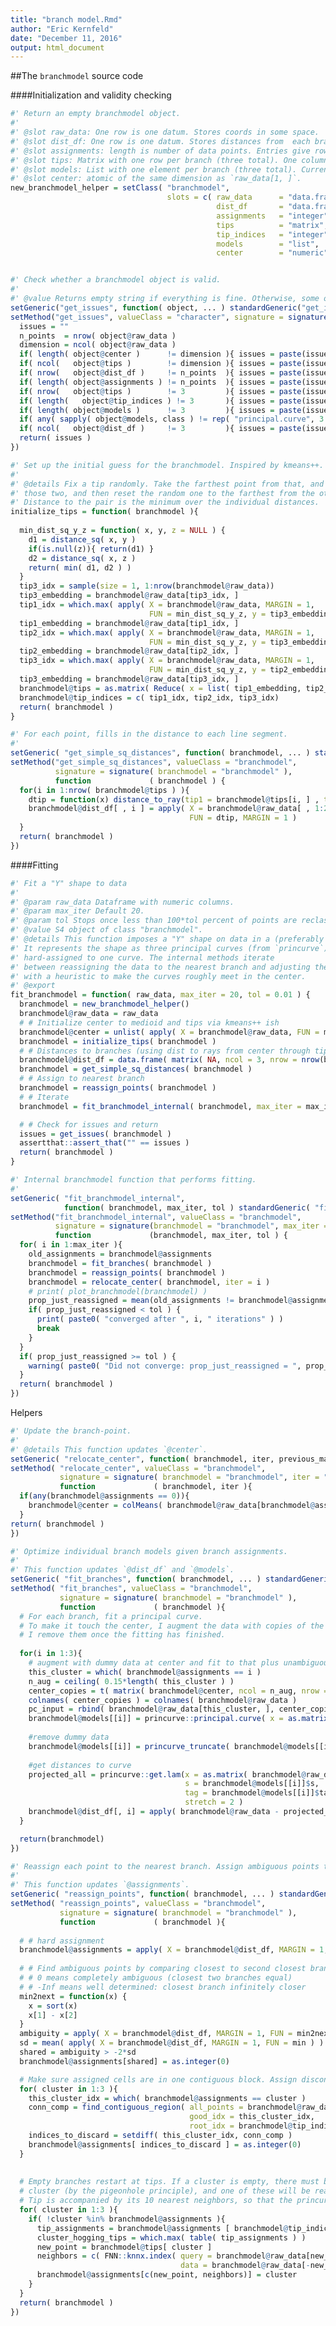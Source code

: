 ```yaml
---
title: "branch model.Rmd"
author: "Eric Kernfeld"
date: "December 11, 2016"
output: html_document
---
```


##The `branchmodel` source code

####Initialization and validity checking

```r
#' Return an empty branchmodel object.
#'
#' @slot raw_data: One row is one datum. Stores coords in some space.
#' @slot dist_df: One row is one datum. Stores distances from  each branch of the latent 'Y' shape (three columns).
#' @slot assignments: length is number of data points. Entries give rows of `tips` corresponding to the closest branch.
#' @slot tips: Matrix with one row per branch (three total). One column per variable (same dimension as `raw_data`).
#' @slot models: List with one element per branch (three total). Currently supports only `principal.curve` objects from the `princurve` package.
#' @slot center: atomic of the same dimension as `raw_data[1, ]`.
new_branchmodel_helper = setClass( "branchmodel",
                                   slots = c( raw_data      = "data.frame",
                                              dist_df       = "data.frame",
                                              assignments   = "integer",
                                              tips          = "matrix",
                                              tip_indices   = "integer",
                                              models        = "list",
                                              center        = "numeric" ) )


#' Check whether a branchmodel object is valid.
#'
#' @value Returns empty string if everything is fine. Otherwise, some other length-1 character.
setGeneric("get_issues", function( object, ... ) standardGeneric("get_issues"))
setMethod("get_issues", valueClass = "character", signature = signature(object = "branchmodel"), function(object) {
  issues = ""
  n_points  = nrow( object@raw_data )
  dimension = ncol( object@raw_data )
  if( length( object@center )      != dimension ){ issues = paste(issues, "dim_center" ) }
  if( ncol(   object@tips )        != dimension ){ issues = paste(issues, "dim_tips" ) }
  if( nrow(   object@dist_df )     != n_points  ){ issues = paste(issues, "nrow_dist_df" ) }
  if( length( object@assignments ) != n_points  ){ issues = paste(issues, "len_assignments" ) }
  if( nrow(   object@tips )        != 3         ){ issues = paste(issues, "num_tips" ) }
  if( length(   object@tip_indices ) != 3       ){ issues = paste(issues, "tip_indices" ) }
  if( length( object@models )      != 3         ){ issues = paste(issues, "num_models" ) }
  if( any( sapply( object@models, class ) != rep( "principal.curve", 3 ) ) ){ issues = paste(issues, "model_class" ) }
  if( ncol(   object@dist_df )     != 3         ){ issues = paste(issues, "dim_dist_df" ) }
  return( issues )
})

#' Set up the initial guess for the branchmodel. Inspired by kmeans++.
#'
#' @details Fix a tip randomly. Take the farthest point from that, and the farthest point from 
#' those two, and then reset the random one to the farthest from the other two.
#' Distance to the pair is the minimum over the individual distances.
initialize_tips = function( branchmodel ){
  
  min_dist_sq_y_z = function( x, y, z = NULL ) {
    d1 = distance_sq( x, y )
    if(is.null(z)){ return(d1) }
    d2 = distance_sq( x, z )
    return( min( d1, d2 ) )
  }
  tip3_idx = sample(size = 1, 1:nrow(branchmodel@raw_data))
  tip3_embedding = branchmodel@raw_data[tip3_idx, ]
  tip1_idx = which.max( apply( X = branchmodel@raw_data, MARGIN = 1, 
                               FUN = min_dist_sq_y_z, y = tip3_embedding ) )
  tip1_embedding = branchmodel@raw_data[tip1_idx, ]
  tip2_idx = which.max( apply( X = branchmodel@raw_data, MARGIN = 1, 
                               FUN = min_dist_sq_y_z, y = tip3_embedding, z = tip1_embedding ) )
  tip2_embedding = branchmodel@raw_data[tip2_idx, ]
  tip3_idx = which.max( apply( X = branchmodel@raw_data, MARGIN = 1, 
                               FUN = min_dist_sq_y_z, y = tip2_embedding, z = tip1_embedding ) )
  tip3_embedding = branchmodel@raw_data[tip3_idx, ]
  branchmodel@tips = as.matrix( Reduce( x = list( tip1_embedding, tip2_embedding, tip3_embedding ), f = rbind ) )
  branchmodel@tip_indices = c( tip1_idx, tip2_idx, tip3_idx)
  return( branchmodel )
}

#' For each point, fills in the distance to each line segment.
#' 
setGeneric( "get_simple_sq_distances", function( branchmodel, ... ) standardGeneric( "get_simple_sq_distances" ) )
setMethod("get_simple_sq_distances", valueClass = "branchmodel",
          signature = signature( branchmodel = "branchmodel" ),
          function             ( branchmodel ) {
  for(i in 1:nrow( branchmodel@tips ) ){
    dtip = function(x) distance_to_ray(tip1 = branchmodel@tips[i, ] , tip2 = branchmodel@center, point = x)
    branchmodel@dist_df[ , i ] = apply( X = branchmodel@raw_data[ , 1:2 ],
                                        FUN = dtip, MARGIN = 1 )
  }
  return( branchmodel )
})

```

####Fitting 

```r
#' Fit a "Y" shape to data 
#'
#' @param raw_data Dataframe with numeric columns.
#' @param max_iter Default 20.
#' @param tol Stops once less than 100*tol percent of points are reclassified.
#' @value S4 object of class "branchmodel".
#' @details This function imposes a "Y" shape on data in a (preferably 2D) space.
#' It represents the shape as three principal curves (from `princurve`), which each point
#' hard-assigned to one curve. The internal methods iterate
#' between reassigning the data to the nearest branch and adjusting the branches,
#' with a heuristic to make the curves roughly meet in the center.
#' @export
fit_branchmodel = function( raw_data, max_iter = 20, tol = 0.01 ) {
  branchmodel = new_branchmodel_helper()
  branchmodel@raw_data = raw_data
  # # Initialize center to medioid and tips via kmeans++ ish
  branchmodel@center = unlist( apply( X = branchmodel@raw_data, FUN = median, MARGIN = 2 ) )
  branchmodel = initialize_tips( branchmodel )
  # # Distances to branches (using dist to rays from center through tips)
  branchmodel@dist_df = data.frame( matrix( NA, ncol = 3, nrow = nrow(branchmodel) ) )
  branchmodel = get_simple_sq_distances( branchmodel ) 
  # # Assign to nearest branch
  branchmodel = reassign_points( branchmodel ) 
  # # Iterate
  branchmodel = fit_branchmodel_internal( branchmodel, max_iter = max_iter, tol = tol )

  # # Check for issues and return
  issues = get_issues( branchmodel ) 
  assertthat::assert_that("" == issues )
  return( branchmodel )
}

```


```r
#' Internal branchmodel function that performs fitting.
#' 
setGeneric( "fit_branchmodel_internal", 
            function( branchmodel, max_iter, tol ) standardGeneric( "fit_branchmodel_internal" ) )
setMethod("fit_branchmodel_internal", valueClass = "branchmodel",
          signature = signature(branchmodel = "branchmodel", max_iter = "numeric", tol = "numeric"),
          function             (branchmodel, max_iter, tol ) {
  for( i in 1:max_iter ){
    old_assignments = branchmodel@assignments
    branchmodel = fit_branches( branchmodel )
    branchmodel = reassign_points( branchmodel )
    branchmodel = relocate_center( branchmodel, iter = i )
    # print( plot_branchmodel(branchmodel) )
    prop_just_reassigned = mean(old_assignments != branchmodel@assignments)
    if( prop_just_reassigned < tol ) { 
      print( paste0( "converged after ", i, " iterations" ) )
      break
    }
  }
  if( prop_just_reassigned >= tol ) { 
    warning( paste0( "Did not converge: prop_just_reassigned = ", prop_just_reassigned, ", max_iter = ", max_iter, "." ) ) 
  }
  return( branchmodel )
})
```

Helpers

```r


#' Update the branch-point.
#'
#' @details This function updates `@center`. 
setGeneric( "relocate_center", function( branchmodel, iter, previous_max_ambiguity ) standardGeneric( "relocate_center" ) )
setMethod( "relocate_center", valueClass = "branchmodel",
           signature = signature( branchmodel = "branchmodel", iter = "numeric" ),
           function             ( branchmodel, iter ){
  if(any(branchmodel@assignments == 0)){
    branchmodel@center = colMeans( branchmodel@raw_data[branchmodel@assignments == 0, ])    
  } 
return( branchmodel )
})

#' Optimize individual branch models given branch assignments.
#' 
#' This function updates `@dist_df` and `@models`.
setGeneric( "fit_branches", function( branchmodel, ... ) standardGeneric( "fit_branches" ) )
setMethod( "fit_branches", valueClass = "branchmodel",
           signature = signature( branchmodel = "branchmodel" ),
           function             ( branchmodel ){
  # For each branch, fit a principal curve.
  # To make it touch the center, I augment the data with copies of the current center.
  # I remove them once the fitting has finished.
             
  for(i in 1:3){
    # augment with dummy data at center and fit to that plus unambiguous data
    this_cluster = which( branchmodel@assignments == i )
    n_aug = ceiling( 0.15*length( this_cluster ) ) 
    center_copies = t( matrix( branchmodel@center, ncol = n_aug, nrow = length( branchmodel@center ) ) )
    colnames( center_copies ) = colnames( branchmodel@raw_data )
    pc_input = rbind( branchmodel@raw_data[this_cluster, ], center_copies )
    branchmodel@models[[i]] = princurve::principal.curve( x = as.matrix(pc_input), smoother = "lowess" )
    
    #remove dummy data
    branchmodel@models[[i]] = princurve_truncate( branchmodel@models[[i]], n_remove = n_aug )
    
    #get distances to curve
    projected_all = princurve::get.lam(x = as.matrix( branchmodel@raw_data ), 
                                       s = branchmodel@models[[i]]$s, 
                                       tag = branchmodel@models[[i]]$tag, 
                                       stretch = 2 )
    branchmodel@dist_df[, i] = apply( branchmodel@raw_data - projected_all$s, 1, norm2 )
  }

  return(branchmodel)
})

#' Reassign each point to the nearest branch. Assign ambiguous points the label 0.
#' 
#' This function updates `@assignments`.
setGeneric( "reassign_points", function( branchmodel, ... ) standardGeneric( "reassign_points" ) )
setMethod( "reassign_points", valueClass = "branchmodel",
           signature = signature( branchmodel = "branchmodel" ),
           function             ( branchmodel ){
             
  # # hard assignment
  branchmodel@assignments = apply( X = branchmodel@dist_df, MARGIN = 1, FUN = which.min )
  
  # # Find ambiguous points by comparing closest to second closest branch.
  # # 0 means completely ambiguous (closest two branches equal)
  # # -Inf means well determined: closest branch infinitely closer
  min2next = function(x) {
    x = sort(x)
    x[1] - x[2]
  }
  ambiguity = apply( X = branchmodel@dist_df, MARGIN = 1, FUN = min2next )
  sd = mean( apply( X = branchmodel@dist_df, MARGIN = 1, FUN = min ) )
  shared = ambiguity > -2*sd
  branchmodel@assignments[shared] = as.integer(0)

  # Make sure assigned cells are in one contiguous block. Assign disconnected segments as ambiguous (0).
  for( cluster in 1:3 ){
    this_cluster_idx = which( branchmodel@assignments == cluster )
    conn_comp = find_contiguous_region( all_points = branchmodel@raw_data, 
                                        good_idx = this_cluster_idx, 
                                        root_idx = branchmodel@tip_indices[cluster] )
    indices_to_discard = setdiff( this_cluster_idx, conn_comp )
    branchmodel@assignments[ indices_to_discard ] = as.integer(0)
  }
  
  
  # Empty branches restart at tips. If a cluster is empty, there must be at least two tips in the same 
  # cluster (by the pigeonhole principle), and one of these will be reassigned to the empty cluster.
  # Tip is accompanied by its 10 nearest neighbors, so that the princurve fit will have enough data.
  for( cluster in 1:3 ){
    if( !cluster %in% branchmodel@assignments ){
      tip_assignments = branchmodel@assignments [ branchmodel@tip_indices ]
      cluster_hogging_tips = which.max( table( tip_assignments ) )
      new_point = branchmodel@tips[ cluster ]
      neighbors = c( FNN::knnx.index( query = branchmodel@raw_data[new_point, ], 
                                      data = branchmodel@raw_data[-new_point, ], k = 10 ) )
      branchmodel@assignments[c(new_point, neighbors)] = cluster
    }
  }
  return( branchmodel )
})
```

